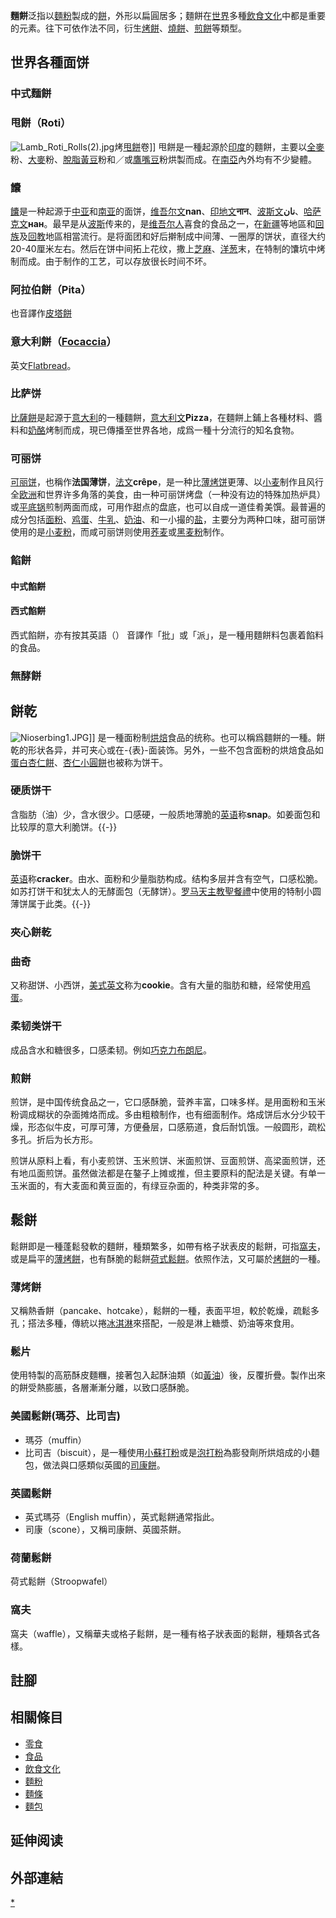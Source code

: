 {{noteTA
|G1=Food
}}
{{Infobox food
|name            = 麵餅
|image           = File:Flatbread.JPG
|image_size      = 250px
|type            = [[麵包|麵包]]
|main_ingredient = [[穀粉|穀粉]]、[[水|水]]、[[食盐|食盐]]
}}
'''麵餅'''泛指以[[麵粉|麵粉]]製成的[[餅|餅]]，外形以扁圓居多；麵餅在[[世界|世界]]多種[[飲食文化|飲食文化]]中都是重要的元素。往下可依作法不同，衍生[[烤餅|烤餅]]、[[燒餅|燒餅]]、[[煎餅|煎餅]]等類型。

== 世界各種面饼 ==
=== 中式麵餅 ===
{{main|中式麵餅}}

=== 甩餅（Roti） ===
[[File:Lamb_Roti_Rolls(2).jpg|thumb]]烤[[甩餅|甩餅]]卷]]
{{main|印度拋餅}}
甩餅是一種起源於[[印度|印度]]的麵餅，主要以[[全麥|全麥]]粉、[[大麥|大麥]]粉、[[脫脂|脫脂]][[黃豆|黃豆]]粉和／或[[鷹嘴豆|鷹嘴豆]]粉烘製而成。在[[南亞|南亞]]內外均有不少變體。

=== 饢 ===
{{main|馕}}
[[饢|饢]]是一种起源于[[中亚|中亚]]和[[南亚|南亚]]的面饼，[[维吾尔文|维吾尔文]]'''nan'''、[[印地文|印地文]]'''नान'''、[[波斯文|波斯文]]'''نان'''、[[哈萨克文|哈萨克文]]'''нан'''。最早是从[[波斯|波斯]]传来的，是[[维吾尔人|维吾尔人]]喜食的食品之一，在[[新疆|新疆]]等地區和[[回族|回族]]及[[回教|回教]]地區相當流行。是将面团和好后擀制成中间薄、一圈厚的饼状，直径大约20-40厘米左右。然后在饼中间拓上花纹，撒上[[芝麻|芝麻]]、[[洋葱|洋葱]]末，在特制的馕坑中烤制而成。由于制作的工艺，可以存放很长时间不坏。

=== 阿拉伯餅（Pita） ===
也音譯作[[皮塔餅|皮塔餅]]

=== 意大利餅（[[Focaccia|Focaccia]]） ===
英文[[Flatbread|Flatbread]]。

=== 比萨饼 ===
{{main|比萨饼}}
[[比薩餅|比薩餅]]是起源于[[意大利|意大利]]的一種麵餅，[[意大利文|意大利文]]'''Pizza'''，在麵餅上鋪上各種材料、醬料和[[奶酪|奶酪]]烤制而成，現已傳播至世界各地，成爲一種十分流行的知名食物。

=== 可丽饼 ===
{{main|可麗餅}}
[[可丽饼|可丽饼]]，也稱作'''法国薄饼'''，[[法文|法文]]'''crêpe'''，是一种比[[薄烤饼|薄烤饼]]更薄、以[[小麦|小麦]]制作且风行全[[欧洲|欧洲]]和世界许多角落的美食，由一种可丽饼烤盘（一种没有边的特殊加热炉具）或[[平底锅|平底锅]]煎制两面而成，可用作甜点的盘底，也可以自成一道佳肴美馔。最普遍的成分包括[[面粉|面粉]]、[[鸡蛋|鸡蛋]]、[[牛乳|牛乳]]、[[鮮奶油|奶油]]、和一小撮的[[盐|盐]]，主要分为两种口味，甜可丽饼使用的是[[小麦粉|小麦粉]]，而咸可丽饼则使用[[荞麦|荞麦]]或[[黑麦粉|黑麦粉]]制作。

=== 餡餅 ===
==== 中式餡餅 ====
{{main|中式麵餅}}

==== 西式餡餅 ====
{{main|西式餡餅}}
西式餡餅，亦有按其英語（{{lang-en|Pie}}） 音譯作「批」或「派」，是一種用麵餅料包裹着餡料的食品。

=== 無酵餅 ===
{{main|無酵餅}}

== 餅乾 ==
[[File:Nioserbing1.JPG|thumb]]]]
是一種面粉制[[烘焙技术|烘焙]]食品的统称。也可以稱爲麵餅的一種。餅乾的形状各异，并可夹心或在-{表}-面装饰。另外，一些不包含面粉的烘焙食品如[[蛋白杏仁餅|蛋白杏仁餅]]、[[杏仁小圓餅|杏仁小圓餅]]也被称为饼干。
=== 硬质饼干 ===
含脂肪（油）少，含水很少。口感硬，一般质地薄脆的[[英语|英语]]称'''snap'''。如姜面包和比较厚的意大利脆饼。{{-}}
=== 脆饼干 ===
[[英语|英语]]称'''cracker'''。由水、面粉和少量脂肪构成。结构多层并含有空气，口感松脆。如苏打饼干和犹太人的无酵面包（无酵饼）。[[罗马天主教|罗马天主教]][[聖餐禮|聖餐禮]]中使用的特制小圆薄饼属于此类。{{-}}
=== 夾心餅乾 ===

=== 曲奇 ===
{{main|曲奇}}
又称甜饼、小西饼，[[美式英文|美式英文]]称为'''cookie'''。含有大量的脂肪和糖，经常使用[[鸡蛋|鸡蛋]]。

=== 柔韧类饼干 ===
成品含水和糖很多，口感柔韧。例如[[巧克力布朗尼|巧克力布朗尼]]。
=== 煎餅 ===
{{main|煎餅}}
煎饼，是中国传统食品之一，它口感酥脆，营养丰富，口味多样。是用面粉和玉米粉调成糊状的杂面摊烙而成。多由粗粮制作，也有细面制作。烙成饼后水分少较干燥，形态似牛皮，可厚可薄，方便叠层，口感筋道，食后耐饥饿。一般圆形，疏松多孔。折后为长方形。

煎饼从原料上看，有小麦煎饼、玉米煎饼、米面煎饼、豆面煎饼、高梁面煎饼，还有地瓜面煎饼。虽然做法都是在鏊子上摊或推，但主要原料的配法是关键。有单一玉米面的，有大麦面和黄豆面的，有绿豆杂面的，种类非常的多。

== 鬆餅 ==
鬆餅即是一種蓬鬆發軟的麵餅，種類繁多，如帶有格子狀表皮的鬆餅，可指[[窩夫|窩夫]]，或是扁平的[[薄烤餅|薄烤餅]]，也有酥脆的鬆餅[[荷式鬆餅|荷式鬆餅]]。依照作法，又可屬於[[烤餅|烤餅]]的一種。
=== 薄烤餅 ===
{{main|薄烤饼}}
又稱熱香餅（pancake、hotcake），鬆餅的一種，表面平坦，較於乾燥，疏鬆多孔；搭法多種，傳統以捲[[冰淇淋|冰淇淋]]來搭配，一般是淋上糖漿、奶油等來食用。
=== 鬆片 ===
{{main|酥皮}}
使用特製的高筋酥皮麵糰，接著包入起酥油類（如[[黃油|黃油]]）後，反覆折疊。製作出來的餅受熱膨脹，各層漸漸分離，以致口感酥脆。
=== 美國鬆餅(瑪芬、比司吉) ===
*瑪芬（muffin）{{main|瑪芬}}
*比司吉（biscuit），是一種使用[[小蘇打粉|小蘇打粉]]或是[[泡打粉|泡打粉]]為膨發劑所烘焙成的小麵包，做法與口感類似英國的[[司康餅|司康餅]]。{{main|比司吉麵包}}

=== 英國鬆餅 ===
*英式瑪芬（English muffin），英式鬆餅通常指此。{{main|英式瑪芬}}
*司康（scone），又稱司康餅、英國茶餅。{{main|英國鬆餅}}

=== 荷蘭鬆餅 ===
{{main|荷式鬆餅}}
荷式鬆餅（Stroopwafel）
=== 窩夫 ===
{{main|窩夫}}
窩夫（waffle），又稱華夫或格子鬆餅，是一種有格子狀表面的鬆餅，種類各式各樣。

== 註腳 ==
<references/>

== 相關條目 ==
{{commonscat|Biscuits}}
* [[零食|零食]]
* [[食品|食品]]
* [[飲食文化|飲食文化]]
* [[麵粉|麵粉]]
* [[麵條|麵條]]
* [[麵包|麵包]]

== 延伸阅读 ==
{{Wikisource further reading}}

== 外部連結 ==

{{Authority control}}
{{DEFAULTSORT:面饼}}
[[Category:面饼|*]]